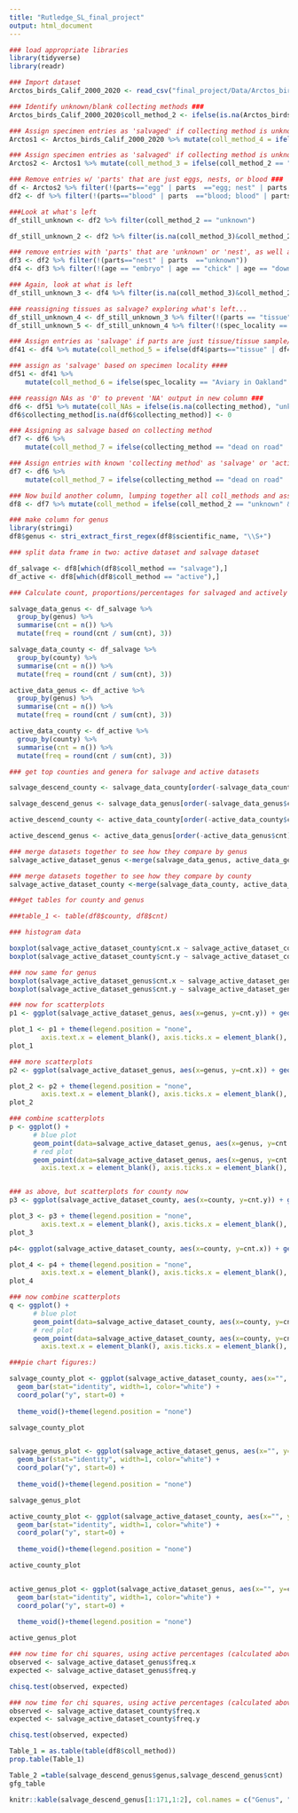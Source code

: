 ```yaml
---
title: "Rutledge_SL_final_project"
output: html_document
---
```


```r
### load appropriate libraries
library(tidyverse)
library(readr)
```

```r
### Import dataset
Arctos_birds_Calif_2000_2020 <- read_csv("final_project/Data/Arctos_birds_Calif_2000_2020.csv")
```



```r
### Identify unknown/blank collecting methods ###
Arctos_birds_Calif_2000_2020$coll_method_2 <- ifelse(is.na(Arctos_birds_Calif_2000_2020$collecting_method), "unknown","known")
```


```r

### Assign specimen entries as 'salvaged' if collecting method is unknown and specimen locality is an address ###
Arctos1 <- Arctos_birds_Calif_2000_2020 %>% mutate(coll_method_4 = ifelse(coll_method_2 == "unknown" & grepl("^[0-9]+", spec_locality, ignore.case = T) & !grepl(" mi | km | block | m | yds ", spec_locality, ignore.case = T), "salvage", "unknown"))

### Assign specimen entries as 'salvaged' if collecting method is unknown and parts is just a 'skull' and/or specimen locality is a highway###
Arctos2 <- Arctos1 %>% mutate(coll_method_3 = ifelse(coll_method_2 == "unknown" & is.na(collectors), "salvage", ifelse(coll_method_2 == "unknown" & parts %in% c(grep("^skull\\w*", parts, value=T)), "salvage", ifelse(coll_method_2 == "unknown" & spec_locality %in% c(grep("highway|hwy", spec_locality, ignore.case = T, value = T)),"salvage", ifelse(coll_method_4 == "salvage", "salvage", "unknown")))))
```

```r
### Remove entries w/ 'parts' that are just eggs, nests, or blood ###
df <- Arctos2 %>% filter(!(parts=="egg" | parts  =="egg; nest" | parts == "nest; egg" | parts == "media; egg"))
df2 <- df %>% filter(!(parts=="blood" | parts  =="blood; blood" | parts == "blood; blood; blood" | parts == "blood; blood; blood; blood"))
```
```r
###Look at what's left
df_still_unknown <- df2 %>% filter(coll_method_2 == "unknown")
```

```r
df_still_unknown_2 <- df2 %>% filter(is.na(coll_method_3)&coll_method_2 == "unknown")
```


```r
### remove entries with 'parts' that are 'unknown' or 'nest', as well as 'age' 'embryo' or 'chick'
df3 <- df2 %>% filter(!(parts=="nest" | parts  =="unknown"))
df4 <- df3 %>% filter(!(age == "embryo" | age == "chick" | age == "downy chick" | age == "downy chick, completely covered in fuzz, eyes still closed" | age == "naked chick, eyes closed" | age == "downy chick, fuzz on body, eyes not open" | age == "downy chick, pre-fledge" | age == "downy fledgling" | age == "not yet fully fledged, still downy" | age == "skull unossified, downy (only slightly fuzzy on head & backside of the body" | age == "skull unossified, naked & downy (some fuzz on head and backside, eyes still closed)" | age == "skull unossified, transitioning from naked to downy, eyes closed" | age == "skull unossified, downy, eyes closed" | age == "skull unossified, between naked and downy (some fuzz on head and backside, eyes still closed)")) 
```

```r
### Again, look at what is left
df_still_unknown_3 <- df4 %>% filter(is.na(coll_method_3)&coll_method_2 == "unknown")

### reassigning tissues as salvage? exploring what's left...
df_still_unknown_4 <- df_still_unknown_3 %>% filter(!(parts == "tissue" | parts == "tissue; tissue sample" | parts == "wing; tissue"))
df_still_unknown_5 <- df_still_unknown_4 %>% filter(!(spec_locality == "Aviary in Oakland" | spec_locality == "aviary of Monica J. Albe, Oakland" | spec_locality == "San Diego Zoo" | spec_locality == "CAPTIVE, San Diego Zoo [probably]" | spec_locality == "CAPTIVE, San Diego Zoo" | spec_locality == "San Francisco Zoo, San Francisco" | spec_locality == "Zoological Society of San Diego" | spec_locality == "Zoological Society of San Diego, CAPTIVE" | spec_locality == "CAPTIVE Zoological Societ of San Diego" | spec_locality == "CAPTIVE Zoological Society of San Diego" | spec_locality == " San Diego: Sea World CAPTIVE" | spec_locality == "Amador High School, 1155 Santa Rita Rd., Pleasanton" | spec_locality == "Pittsburg High School, Pittsburg" | spec_locality == "no specific locality recorded" | spec_locality == "unknown" | spec_locality == "Life Sciences Building courtyard, University of California campus, Berkeley" | spec_locality == "Natural Resources Building, Mineral" | spec_locality == "Outside Earth and Marine Sciences Building, University of California, Santa Cruz" | spec_locality == "near south door of Valley Life Sciences Building, University of California campus, Berkeley" | spec_locality == "near Protein Design Labs (34801 Campus Drive), near Dumbarton Bridge, Fremont" | spec_locality == "W side of Dwinelle Hall, Univ. Calif. campus, Berkeley" | spec_locality == "in vicinity of breezeway between Birge and LeConte Halls, University of California campus, Berkeley" | spec_locality == "Stadium Rim Way between Centennial Rd. and Galey Rd., University of California campus, Berkeley" | spec_locality == "University of California campus, Berkeley" | spec_locality == "University of California Riverside campus, Riverside" | spec_locality == "north side of Hildebrand Hall, University of California campus, Berkeley" | spec_locality == "east side of Lewis Hall, University of California Berkeley campus" |spec_locality == "Unit 2 Dormitory, between Channing and Haste Streets, Berkeley" | spec_locality == "Strawberry Creek Lodge (1320 Addison Street), Berkeley" | spec_locality == "Davis" | spec_locality == "University of California Botanical Garden, Strawberry Canyon, Berkeley" | spec_locality == "Berkeley" | spec_locality == "Life Sciences Addition, University of California, Berkeley" | spec_locality == "Donner Lab, University of California, Berkeley" | spec_locality == "California Hall, University of California, Berkeley" | spec_locality == "Women's Faculty Club, University of California, Berkeley" | spec_locality == "Linsdale Library, Hastings Natural History Reservation" | spec_locality == "San Rafael, 24 Madrona Street" | spec_locality == "San Diego: Sea World CAPTIVE" | spec_locality == "Edwards AFB" | spec_locality == "classroom at Hastings Natural History Reservation" | spec_locality == "labs at Hastings Natural History Reservation, Carmel Valley" | spec_locality == "Lawrence Livermore National Lab" | spec_locality == "outside the Davis Lab, Hastings Natural History Reservation, Carmel Valley" | spec_locality == "Sacramento" | spec_locality == "El Cerrito" | spec_locality == "Ojai" | spec_locality == "Livermore" | spec_locality == "Inverness" | spec_locality == "Bolinas" | spec_locality == "Oakland" | spec_locality == "Pittsburg" | spec_locality == "Pleasant Valley" | spec_locality == "Bethel Island" | spec_locality == "Woodacre" | spec_locality == "Jamesburg" | spec_locality == "Nicasio" | spec_locality == "La Casa de Maria, 801 Ladera Lane, Santa Barbara" | spec_locality == "Anaheim" | spec_locality == "Pt. Mugu Naval Base, Air National Guard hanger" | spec_locality == "Carmel Valley" | spec_locality == "Hopland Research and Extension Center bunkhouse" | spec_locality == "Wildlife Gallery, Bolinas" | spec_locality == "Alameda Naval Station, Alameda" | spec_locality == "Mills College, Oakland"))
```


```r

### Assign entries as 'salvage' if parts are just tissue/tissue sample/wing
df41 <- df4 %>% mutate(coll_method_5 = ifelse(df4$parts=="tissue" | df4$parts == "tissue; tissue sample" | df4$parts == "wing; tissue", "salvage", "unknown"))
```


```r
### assign as 'salvage' based on specimen locality ####
df51 <- df41 %>% 
    mutate(coll_method_6 = ifelse(spec_locality == "Aviary in Oakland" | spec_locality == "aviary of Monica J. Albe, Oakland" | spec_locality == "San Diego Zoo" | spec_locality == "CAPTIVE, San Diego Zoo [probably]" | spec_locality == "CAPTIVE, San Diego Zoo" | spec_locality == "San Francisco Zoo, San Francisco" | spec_locality == "Zoological Society of San Diego" | spec_locality == "Zoological Society of San Diego, CAPTIVE" | spec_locality == "CAPTIVE Zoological Societ of San Diego" | spec_locality == "CAPTIVE Zoological Society of San Diego" | spec_locality == " San Diego: Sea World CAPTIVE" | spec_locality == "Amador High School, 1155 Santa Rita Rd., Pleasanton" | spec_locality == "Pittsburg High School, Pittsburg" | spec_locality == "no specific locality recorded" | spec_locality == "unknown" | spec_locality == "Life Sciences Building courtyard, University of California campus, Berkeley" | spec_locality == "Natural Resources Building, Mineral" | spec_locality == "Outside Earth and Marine Sciences Building, University of California, Santa Cruz" | spec_locality == "near south door of Valley Life Sciences Building, University of California campus, Berkeley" | spec_locality == "near Protein Design Labs (34801 Campus Drive), near Dumbarton Bridge, Fremont" | spec_locality == "W side of Dwinelle Hall, Univ. Calif. campus, Berkeley" | spec_locality == "in vicinity of breezeway between Birge and LeConte Halls, University of California campus, Berkeley" | spec_locality == "Stadium Rim Way between Centennial Rd. and Galey Rd., University of California campus, Berkeley" | spec_locality == "University of California campus, Berkeley" | spec_locality == "University of California Riverside campus, Riverside" | spec_locality == "north side of Hildebrand Hall, University of California campus, Berkeley" | spec_locality == "east side of Lewis Hall, University of California Berkeley campus" |spec_locality == "Unit 2 Dormitory, between Channing and Haste Streets, Berkeley" | spec_locality == "Strawberry Creek Lodge (1320 Addison Street), Berkeley" | spec_locality == "Davis" | spec_locality == "University of California Botanical Garden, Strawberry Canyon, Berkeley" | spec_locality == "Berkeley" | spec_locality == "Life Sciences Addition, University of California, Berkeley" | spec_locality == "Donner Lab, University of California, Berkeley" | spec_locality == "California Hall, University of California, Berkeley" | spec_locality == "Women's Faculty Club, University of California, Berkeley" | spec_locality == "Linsdale Library, Hastings Natural History Reservation" | spec_locality == "San Rafael, 24 Madrona Street" | spec_locality == "San Diego: Sea World CAPTIVE" | spec_locality == "Edwards AFB" | spec_locality == "classroom at Hastings Natural History Reservation" | spec_locality == "labs at Hastings Natural History Reservation, Carmel Valley" | spec_locality == "Lawrence Livermore National Lab" | spec_locality == "outside the Davis Lab, Hastings Natural History Reservation, Carmel Valley" | spec_locality == "Sacramento" | spec_locality == "El Cerrito" | spec_locality == "Ojai" | spec_locality == "Livermore" | spec_locality == "Inverness" | spec_locality == "Bolinas" | spec_locality == "Oakland" | spec_locality == "Pittsburg" | spec_locality == "Pleasant Valley" | spec_locality == "Bethel Island" | spec_locality == "Woodacre" | spec_locality == "Jamesburg" | spec_locality == "Nicasio" | spec_locality == "La Casa de Maria, 801 Ladera Lane, Santa Barbara" | spec_locality == "Anaheim" | spec_locality == "Pt. Mugu Naval Base, Air National Guard hanger" | spec_locality == "Carmel Valley" | spec_locality == "Hopland Research and Extension Center bunkhouse" | spec_locality == "Wildlife Gallery, Bolinas" | spec_locality == "Alameda Naval Station, Alameda" | spec_locality == "Mills College, Oakland", "salvage", "unknown"))
```

```r
### reassign NAs as '0' to prevent 'NA' output in new column ###
df6 <- df51 %>% mutate(coll_NAs = ifelse(is.na(collecting_method), "unknown", "known"))
df6$collecting_method[is.na(df6$collecting_method)] <- 0

### Assigning as salvage based on collecting method
df7 <- df6 %>% 
    mutate(coll_method_7 = ifelse(collecting_method == "dead on road" | collecting_method == "died on barbed wire fence" | collecting_method == "euthanized" | collecting_method == "euthanized while at Wetlands and Wildlife Care Center" | collecting_method == "euthanized while at WWCC" | collecting_method == "found injured and transferred to WWCC where euthanized" | collecting_method == "found injured, transferred to WWCC and euthanized" | collecting_method == "found injured, transferred to WWCC where euthanized" | collecting_method == "found injured, transferred to WWCC, 'wobbly, lies down often', and euthanized on 2019-08-11" | collecting_method == "gift" | collecting_method == "salavage" | collecting_method == "salbage" | collecting_method == "salvage (caught in Tomahawk trap)" | collecting_method == "salvage" | collecting_method == "salvage (mammal trap)" | collecting_method == "salvaged" | collecting_method == "salvage-hit by vehicle", "salvage", "unknown"))

### Assign entries with known 'collecting method' as 'salvage' or 'active'
df7 <- df6 %>% 
    mutate(coll_method_7 = ifelse(collecting_method == "dead on road" | collecting_method == "died on barbed wire fence" | collecting_method == "euthanized" | collecting_method == "euthanized while at Wetlands and Wildlife Care Center" | collecting_method == "euthanized while at WWCC" | collecting_method == "found injured and transferred to WWCC where euthanized" | collecting_method == "found injured, transferred to WWCC and euthanized" | collecting_method == "found injured, transferred to WWCC where euthanized" | collecting_method == "found injured, transferred to WWCC, 'wobbly, lies down often', and euthanized on 2019-08-11" | collecting_method == "gift" | collecting_method == "salavage" | collecting_method == "salbage" | collecting_method == "salvage (caught in Tomahawk trap)" | collecting_method == "salvage" | collecting_method == "salvage (mammal trap)" | collecting_method == "salvaged" | collecting_method == "salvage-hit by vehicle", "salvage", ifelse(collecting_method == "feeder trap" | collecting_method == "feeder trap and observational" | collecting_method == "funnel trap" | collecting_method == "mistnet" | collecting_method == "mistnet and observational" | collecting_method == "netted" | collecting_method == "rat trap" | collecting_method == "shot" | collecting_method == "shotgun" | collecting_method == "trap" | collecting_method == "trapped with bow net", "active","unknown")))

### Now build another column, lumping together all coll_methods and assigning as active or salvage
df8 <- df7 %>% mutate(coll_method = ifelse(coll_method_2 == "unknown" & coll_method_3 == "salvage", "salvage", ifelse(coll_method_2 == "unknown" & coll_method_4 == "salvage", "salvage", ifelse(coll_method_2 == "unknown" & coll_method_5 == "salvage","salvage", ifelse(coll_method_2 == "unknown" & coll_method_6 == "salvage", "salvage", ifelse(coll_method_7 == "salvage", "salvage", ifelse(coll_method_7 == "active", "active", "active")))))))


```


```r
### make column for genus
library(stringi)
df8$genus <- stri_extract_first_regex(df8$scientific_name, "\\S+")
```


```r
### split data frame in two: active dataset and salvage dataset

df_salvage <- df8[which(df8$coll_method == "salvage"),]
df_active <- df8[which(df8$coll_method == "active"),]
```


```r
### Calculate count, proportions/percentages for salvaged and actively collected specimens for county and genera ###

salvage_data_genus <- df_salvage %>%
  group_by(genus) %>%
  summarise(cnt = n()) %>%
  mutate(freq = round(cnt / sum(cnt), 3))

salvage_data_county <- df_salvage %>%
  group_by(county) %>%
  summarise(cnt = n()) %>%
  mutate(freq = round(cnt / sum(cnt), 3))

active_data_genus <- df_active %>%
  group_by(genus) %>%
  summarise(cnt = n()) %>%
  mutate(freq = round(cnt / sum(cnt), 3))

active_data_county <- df_active %>%
  group_by(county) %>%
  summarise(cnt = n()) %>%
  mutate(freq = round(cnt / sum(cnt), 3))

```

```r
### get top counties and genera for salvage and active datasets

salvage_descend_county <- salvage_data_county[order(-salvage_data_county$cnt),]

salvage_descend_genus <- salvage_data_genus[order(-salvage_data_genus$cnt),]

active_descend_county <- active_data_county[order(-active_data_county$cnt),]

active_descend_genus <- active_data_genus[order(-active_data_genus$cnt),]
```


```r
### merge datasets together to see how they compare by genus
salvage_active_dataset_genus <-merge(salvage_data_genus, active_data_genus, by.x = "genus", by.y = "genus", all.x = TRUE)

```

```r
### merge datasets together to see how they compare by county
salvage_active_dataset_county <-merge(salvage_data_county, active_data_county, by.x = "county", by.y = "county", all.x = TRUE)

```

```r
###get tables for county and genus

###table_1 <- table(df8$county, df8$cnt)
```


```r
### histogram data

boxplot(salvage_active_dataset_county$cnt.x ~ salvage_active_dataset_county$county)
boxplot(salvage_active_dataset_county$cnt.y ~ salvage_active_dataset_county$county)
```

```r
### now same for genus
boxplot(salvage_active_dataset_genus$cnt.x ~ salvage_active_dataset_genus$genus)
boxplot(salvage_active_dataset_genus$cnt.y ~ salvage_active_dataset_genus$genus)
```


```r
### now for scatterplots
p1 <- ggplot(salvage_active_dataset_genus, aes(x=genus, y=cnt.y)) + geom_point(color = "grey33", fill = "darkturquoise", shape = 21, alpha = 0.5, size = 2, stroke = 2)

plot_1 <- p1 + theme(legend.position = "none",
        axis.text.x = element_blank(), axis.ticks.x = element_blank(), panel.grid = element_blank()) + labs(x = "Genus", y = "Number of Specimens")
plot_1
```


```r
### more scatterplots
p2 <- ggplot(salvage_active_dataset_genus, aes(x=genus, y=cnt.x)) + geom_point(color = "grey33", fill = "darkturquoise", shape = 21, alpha = 0.5, size = 2, stroke = 2)

plot_2 <- p2 + theme(legend.position = "none",
        axis.text.x = element_blank(), axis.ticks.x = element_blank(), panel.grid = element_blank()) + labs(x = "Genus", y = "Number of Specimens")
plot_2
```


```r
### combine scatterplots
p <- ggplot() +
      # blue plot
      geom_point(data=salvage_active_dataset_genus, aes(x=genus, y=cnt.x),color = "grey33", fill = "darkturquoise", shape = 21, alpha = 0.5, size = 2, stroke = 2) +
      # red plot
      geom_point(data=salvage_active_dataset_genus, aes(x=genus, y=cnt.y), color = "grey33", fill ="red",shape = 21, alpha = 0.5, size = 2, stroke = 2 )+ theme(legend.position = "none",
        axis.text.x = element_blank(), axis.ticks.x = element_blank(), panel.grid = element_blank()) + labs(x = "Genus", y = "Number of Specimens")



```


```r
### as above, but scatterplots for county now
p3 <- ggplot(salvage_active_dataset_county, aes(x=county, y=cnt.y)) + geom_point(color = "grey33", fill = "darkturquoise", shape = 21, alpha = 0.5, size = 2, stroke = 2)

plot_3 <- p3 + theme(legend.position = "none",
        axis.text.x = element_blank(), axis.ticks.x = element_blank(), panel.grid = element_blank()) + labs(x = "County", y = "Number of Specimens")
plot_3

p4<- ggplot(salvage_active_dataset_county, aes(x=county, y=cnt.x)) + geom_point(color = "grey33", fill = "darkturquoise", shape = 21, alpha = 0.5, size = 2, stroke = 2)

plot_4 <- p4 + theme(legend.position = "none",
        axis.text.x = element_blank(), axis.ticks.x = element_blank(), panel.grid = element_blank()) + labs(x = "County", y = "Number of Specimens")
plot_4
```

```r
### now combine scatterplots
q <- ggplot() +
      # blue plot
      geom_point(data=salvage_active_dataset_county, aes(x=county, y=cnt.x),color = "grey33", fill = "darkturquoise", shape = 21, alpha = 0.5, size = 2, stroke = 2) +
      # red plot
      geom_point(data=salvage_active_dataset_county, aes(x=county, y=cnt.y), color = "grey33", fill ="red",shape = 21, alpha = 0.5, size = 2, stroke = 2 )+ theme(legend.position = "none",
        axis.text.x = element_blank(), axis.ticks.x = element_blank(), panel.grid = element_blank()) + labs(x = "County", y = "Number of Specimens")

```


```r
###pie chart figures:)

salvage_county_plot <- ggplot(salvage_active_dataset_county, aes(x="", y=cnt.x, fill=county)) +
  geom_bar(stat="identity", width=1, color="white") +
  coord_polar("y", start=0) +
  
  theme_void()+theme(legend.position = "none")

salvage_county_plot


salvage_genus_plot <- ggplot(salvage_active_dataset_genus, aes(x="", y=cnt.x, fill=genus)) +
  geom_bar(stat="identity", width=1, color="white") +
  coord_polar("y", start=0) +
  
  theme_void()+theme(legend.position = "none")

salvage_genus_plot

active_county_plot <- ggplot(salvage_active_dataset_county, aes(x="", y=cnt.y, fill=county)) +
  geom_bar(stat="identity", width=1, color="white") +
  coord_polar("y", start=0) +
  
  theme_void()+theme(legend.position = "none")

active_county_plot


active_genus_plot <- ggplot(salvage_active_dataset_genus, aes(x="", y=cnt.y, fill=genus)) +
  geom_bar(stat="identity", width=1, color="white") +
  coord_polar("y", start=0) +
  
  theme_void()+theme(legend.position = "none")

active_genus_plot
```


```r
### now time for chi squares, using active percentages (calculated above) as expected values, for genus
observed <- salvage_active_dataset_genus$freq.x
expected <- salvage_active_dataset_genus$freq.y

chisq.test(observed, expected)
```

```r
### now time for chi squares, using active percentages (calculated above) as expected values, for county
observed <- salvage_active_dataset_county$freq.x
expected <- salvage_active_dataset_county$freq.y

chisq.test(observed, expected)
```


```r
Table_1 = as.table(table(df8$coll_method))
prop.table(Table_1)
```
```r
Table_2 =table(salvage_descend_genus$genus,salvage_descend_genus$cnt)
gfg_table
```


```r
knitr::kable(salvage_descend_genus[1:171,1:2], col.names = c("Genus", "Specimen Count"), format="markdown")

```




